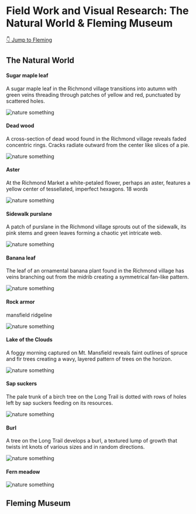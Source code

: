 # Field Work and Visual Research: The Natural World & Fleming Museum

[👇 Jump to Fleming](#fleming-museum)

## The Natural World

#### Sugar maple leaf

A sugar maple leaf in the Richmond village transitions into autumn with green veins threading through patches of yellow and red, punctuated by scattered holes.

![nature something](https://cdn.glitch.global/e9a14532-952f-41d5-a8f2-de28e52b377a/1-sugar-maple.JPG?v=1726157025075)

#### Dead wood

A cross-section of dead wood found in the Richmond village reveals faded concentric rings. Cracks radiate outward from the center like slices of a pie.

![nature something](https://cdn.glitch.global/e9a14532-952f-41d5-a8f2-de28e52b377a/2-deadwood.jpg?v=1726157024607)

#### Aster

At the Richmond Market a white-petaled flower, perhaps an aster, features a yellow center of tessellated, imperfect hexagons.
18 words

![nature something](https://cdn.glitch.global/e9a14532-952f-41d5-a8f2-de28e52b377a/3-rich-market-flower.JPG?v=1726157024238)

#### Sidewalk purslane

A patch of purslane in the Richmond village sprouts out of the sidewalk, its pink stems and green leaves forming a chaotic yet intricate web.

![nature something](https://cdn.glitch.global/e9a14532-952f-41d5-a8f2-de28e52b377a/4-purslane.jpg?v=1726157023922)

#### Banana leaf

The leaf of an ornamental banana plant found in the Richmond village has veins branching out from the midrib creating a symmetrical fan-like pattern.

![nature something](https://cdn.glitch.global/e9a14532-952f-41d5-a8f2-de28e52b377a/5-banana.JPG?v=1726157023618)

#### Rock armor

mansfield ridgeline

![nature something](https://cdn.glitch.global/e9a14532-952f-41d5-a8f2-de28e52b377a/6-armor.jpg?v=1726157023089)

#### Lake of the Clouds

A foggy morning captured on Mt. Mansfield reveals faint outlines of spruce and fir trees creating a wavy, layered pattern of trees on the horizon.

![nature something](https://cdn.glitch.global/e9a14532-952f-41d5-a8f2-de28e52b377a/7-lotc.JPG?v=1726157022681)

#### Sap suckers

The pale trunk of a birch tree on the Long Trail is dotted with rows of holes left by sap suckers feeding on its resources.

![nature something](https://cdn.glitch.global/e9a14532-952f-41d5-a8f2-de28e52b377a/8-sapsucker.png?v=1726157022040)

#### Burl

A tree on the Long Trail develops a burl, a textured lump of growth that twists int knots of various sizes and in random directions.

![nature something](https://cdn.glitch.global/e9a14532-952f-41d5-a8f2-de28e52b377a/9-burl.jpg?v=1726157021185)

#### Fern meadow

![nature something](https://cdn.glitch.global/e9a14532-952f-41d5-a8f2-de28e52b377a/10-ferns.png?v=1726157018459)

## Fleming Museum
